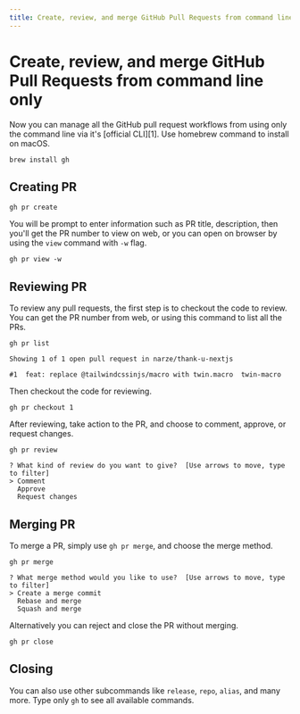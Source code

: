 ```yaml
---
title: Create, review, and merge GitHub Pull Requests from command line only
---
```


# Create, review, and merge GitHub Pull Requests from command line only

Now you can manage all the GitHub pull request workflows from using only the command line via it's [official CLI][1]. Use homebrew command to install on macOS.

```shell
brew install gh
```

## Creating PR

```shell
gh pr create
```

You will be prompt to enter information such as PR title, description, then you'll get the PR number to view on web, or you can open on browser by using the `view` command with `-w` flag.

```shell
gh pr view -w
```

## Reviewing PR

To review any pull requests, the first step is to checkout the code to review. You can get the PR number from web, or using this command to list all the PRs.

```shell
gh pr list

Showing 1 of 1 open pull request in narze/thank-u-nextjs

#1  feat: replace @tailwindcssinjs/macro with twin.macro  twin-macro
```

Then checkout the code for reviewing.

```shell
gh pr checkout 1
```

After reviewing, take action to the PR, and choose to comment, approve, or request changes.

```shell
gh pr review

? What kind of review do you want to give?  [Use arrows to move, type to filter]
> Comment
  Approve
  Request changes
```

## Merging PR
To merge a PR, simply use `gh pr merge`, and choose the merge method.

```shell
gh pr merge

? What merge method would you like to use?  [Use arrows to move, type to filter]
> Create a merge commit
  Rebase and merge
  Squash and merge
```

Alternatively you can reject and close the PR without merging.

```shell
gh pr close
```

## Closing

You can also use other subcommands like `release`, `repo`, `alias`, and many more. Type only `gh` to see all available commands.
